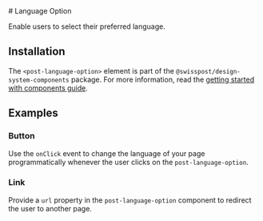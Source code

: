 
<Meta of={languageOptionStories} />

<div className="docs-title">
  # Language Option

  <link-design of={JSON.stringify(languageOptionStories)}></link-design>
</div>

<PackageTag meta={meta}/>

<p className="lead">Enable users to select their preferred language.</p>

<Canvas sourceState="shown" of={languageOptionStories.Default} />

<Controls of={languageOptionStories.Default} />

## Installation

The `<post-language-option>` element is part of the `@swisspost/design-system-components` package.
For more information, read the [getting started with components guide](/?path=/docs/edfb619b-fda1-4570-bf25-20830303d483--docs).

## Examples

### Button

Use the `onClick` event to change the language of your page programmatically whenever the user clicks on the `post-language-option`.

<Canvas sourceState="shown" of={languageOptionStories.Default} />

### Link

Provide a `url` property in the `post-language-option` component to redirect the user to another page.

<Canvas sourceState="shown" of={languageOptionStories.Anchor} />
